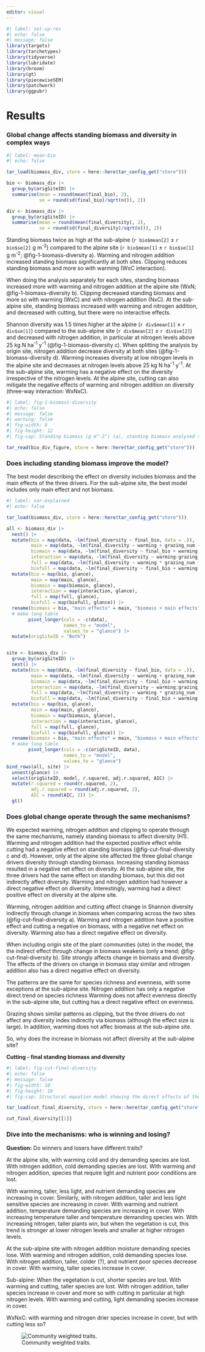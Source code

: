 ```yaml
---
editor: visual
---
```


```r
#| label: set-up-res
#| echo: false
#| message: false
library(targets)
library(tarchetypes)
library(tidyverse)
library(lubridate)
library(broom)
library(gt)
library(piecewiseSEM)
library(patchwork)
library(ggpubr)

```

# Results

### Global change affects standing biomass and diversity in complex ways

```r
#| label: mean-bio
#| echo: false

tar_load(biomass_div, store = here::here(tar_config_get("store")))

bio <- biomass_div |> 
  group_by(origSiteID) |> 
  summarise(mean = round(mean(final_bio), 2), 
            se = round(sd(final_bio)/sqrt(n()), 2))

div <- biomass_div |> 
  group_by(origSiteID) |> 
  summarise(mean = round(mean(final_diversity), 2), 
            se = round(sd(final_diversity)/sqrt(n()), 2))

```

Standing biomass twice as high at the sub-alpine (`r bio$mean[2]` ± `r bio$se[2]` g m^-2^) compared to the alpine site (`r bio$mean[1]` ± `r bio$se[1]` g m^-2^; @fig-1-biomass-diversity a). Warming and nitrogen addition increased standing biomass significantly at both sites. Clipping reduces standing biomass and more so with warming (WxC interaction).

When doing the analysis separately for each sites, standing biomass increased more with warming and nitrogen addition at the alpine site (WxN; @fig-1-biomass-diversity b). Clipping decreased standing biomass and more so with warming (WxC) and with nitrogen addition (NxC). At the sub-alpine site, standing biomass increased with warming and nitrogen addition, and decreased with cutting, but there were no interactive effects.

Shannon diversity was 1.5 times higher at the alpine (`r div$mean[1]` ± `r div$se[1]`) compared to the sub-alpine site (`r div$mean[2]` ± `r div$se[2]`) and decreased with nitrogen addition, in particular at nitrogen levels above 25 kg N ha^-1^ y^-1^ (@fig-1-biomass-diversity c). When splitting the analysis by origin site, nitrogen addition decrease diversity at both sites (@fig-1-biomass-diversity d). Warming increases diversity at low nitrogen levels in the alpine site and decreases at nitrogen levels above 25 kg N ha^-1^ y^-1^. At the sub-alpine site, warming has a negative effect on the diversity irrespective of the nitrogen levels. At the alpine site, cutting can also mitigate the negative effects of warming and nitrogen addition on diversity (three-way interaction: WxNxC).

```r
#| label: fig-1-biomass-diversity
#| echo: false
#| message: false
#| warning: false
#| fig-width: 8
#| fig-height: 12
#| fig-cap: Standing biomass (g m^-2^) (a), standing biomass analysed separately by site (b), Shannon diversity (c), and Shannon diversity analysed separately by origin site (d) with increasing nitrogen addition (kg N ha^-1^ y^-1^) in the alpine (upper row) and sub-alpine (lower row) sites. The x axis is log transformed, the numbers are on the original scale for ease of interpretation. The colors indicate ambient (grey) and warm conditions (pink) and the shapes show the different grazing treatments (circle = control, square = medium, triangle = intensive grazing). The points show the raw data, while the lines indicate model predictions with confidence intervals. The capital letters within panels indicate significant (black) model terms (W = warming, N = nitrogen addition, C = cutting, S = site, combined letters, e.g. WxC = interactions).

tar_read(bio_div_figure, store = here::here(tar_config_get("store")))

```

### Does including standing biomass improve the model?

The best model describing the effect on diversity includes biomass and the main effects of the three drivers. For the sub-alpine site, the best model includes only main effect and not biomass.

```r
#| label: var-explained
#| echo: false

tar_load(biomass_div, store = here::here(tar_config_get("store")))

all <- biomass_div |> 
  nest() |>
  mutate(bio = map(data, ~lm(final_diversity ~ final_bio, data = .)),
         main = map(data, ~lm(final_diversity ~ warming + grazing_num + Namount_kg_ha_y, data = .)),
         biomain = map(data, ~lm(final_diversity ~ final_bio + warming + grazing_num + Namount_kg_ha_y, data = .)),
         interaction = map(data, ~lm(final_diversity ~ warming:grazing_num + warming:Namount_kg_ha_y + grazing_num:Namount_kg_ha_y + warming:grazing_num:Namount_kg_ha_y, data = .)),
         full = map(data, ~lm(final_diversity ~ warming * grazing_num * Namount_kg_ha_y, data = .)),
         biofull = map(data, ~lm(final_diversity ~ final_bio + warming * grazing_num * Namount_kg_ha_y, data = .))) |>
  mutate(bio = map(bio, glance),
         main = map(main, glance),
         biomain = map(biomain, glance),
         interaction = map(interaction, glance),
         full = map(full, glance),
         biofull = map(biofull, glance)) |>
  rename(biomass = bio, "main effects" = main, "biomass + main effects" = biomain, "interactions only" = interaction, "main effects + interactions" = full, "biomass + main + interactions" = biofull) |> 
  # make long table
        pivot_longer(cols = -c(data),
                     names_to = "model",
                     values_to = "glance") |> 
  mutate(origSiteID = "Both")


site <- biomass_div |> 
  group_by(origSiteID) |>
  nest() |>
  mutate(bio = map(data, ~lm(final_diversity ~ final_bio, data = .)),
         main = map(data, ~lm(final_diversity ~ warming + grazing_num + Namount_kg_ha_y, data = .)),
         biomain = map(data, ~lm(final_diversity ~ final_bio + warming + grazing_num + Namount_kg_ha_y, data = .)),
         interaction = map(data, ~lm(final_diversity ~ warming:grazing_num + warming:Namount_kg_ha_y + grazing_num:Namount_kg_ha_y + warming:grazing_num:Namount_kg_ha_y, data = .)),
         full = map(data, ~lm(final_diversity ~ warming * grazing_num * Namount_kg_ha_y, data = .)),
         biofull = map(data, ~lm(final_diversity ~ final_bio + warming * grazing_num * Namount_kg_ha_y, data = .))) |>
  mutate(bio = map(bio, glance),
         main = map(main, glance),
         biomain = map(biomain, glance),
         interaction = map(interaction, glance),
         full = map(full, glance),
         biofull = map(biofull, glance)) |>
  rename(biomass = bio, "main effects" = main, "biomass + main effects" = biomain, "interactions only" = interaction, "main effects + interactions" = full, "biomass + main + interactions" = biofull) |> 
  # make long table
        pivot_longer(cols = -c(origSiteID, data),
                     names_to = "model",
                     values_to = "glance")
bind_rows(all, site) |> 
  unnest(glance) |> 
  select(origSiteID, model, r.squared, adj.r.squared, AIC) |> 
  mutate(r.squared = round(r.squared, 2),
         adj.r.squared = round(adj.r.squared, 2),
         AIC = round(AIC, 2)) |>
  gt()

```

### Does global change operate through the same mechanisms?

We expected warming, nitrogen addition and clipping to operate through the same mechanisms, namely standing biomass to affect diversity (H1). Warming and nitrogen addition had the expected positive effect while cutting had a negative effect on standing biomass (@fig-cut-final-diversity c and d). However, only at the alpine site affected the three global change drivers diversity through standing biomass. Increasing standing biomass resulted in a negative net effect on diversity. At the sub-alpine site, the three drivers had the same effect on standing biomass, but this did not indirectly affect diversity. Warming and nitrogen addition had however a direct negative effect on diversity. Interestingly, warming had a direct positive effect on diversity at the alpine site.

<!-- This is describing panel a and b which we maybe do not want to show? -->

Warming, nitrogen addition and cutting affect change in Shannon diversity indirectly through change in biomass when comparing across the two sites (@fig-cut-final-diversity a). Warming and nitrogen addition have a positive effect and cutting a negative on biomass, with a negative net effect on diversity. Warming also has a direct negative effect on diversity.

When including origin site of the plant communities (site) in the model, the the indirect effect through change in biomass weakens (only a trend; @fig-cut-final-diversity b). Site strongly affects change in biomass and diversity. The effects of the drivers on change in biomass stay similar and nitrogen addition also has a direct negative effect on diversity.

The patterns are the same for species richness and evenness, with some exceptions at the sub-alpine site. Nitrogen addition has only a negative direct trend on species richness Warming does not affect evenness directly in the sub-alpine site, but cutting has a direct negative effect on evenness.

Grazing shows similar patterns as clipping, but the three drivers do not affect any diversity index indirectly via biomass (although the effect size is large). In addition, warming does not affec biomass at the sub-alpine site.

So, why does the increase in biomass not affect diversity at the sub-alpine site?

**Cutting - final standing biomass and diversity**

```r
#| label: fig-cut-final-diversity
#| echo: false
#| message: false
#| fig-width: 10
#| fig-height: 10
#| fig-cap: Structural equation model showing the direct effects of the global change drivers, warming, nitrogen addition and cutting and indirectly through biomass on Shannon diversity a) across sites, b) including site as a moderator, c) for the alpine site only, and d) for the sub-alpine site only. The numbers indicate the regression coefficients, the linetype shows the strength (solid = significant, thick dashed = trend, and thin dashed = non-significant), and the colour the direction of the effect (blue = positive, red = negative). 

tar_load(cut_final_diversity, store = here::here(tar_config_get("store")))

cut_final_diversity[[1]]

```

### Dive into the mechanisms: who is winning and losing?

**Question:** Do winners and losers have different traits?

At the alpine site, with warming cold and dry demanding species are lost. With nitrogen addition, cold demanding species are lost. With warming and nitrogen addition, species that require light and nutrient poor conditions are lost.

With warming, taller, less light, and nutrient demanding species are increasing in cover. Similarly, with nitrogen addition, taller and less light sensitive species are increasing in cover. With warming and nutrient addition, temperature demanding species are increasing in cover. With increasing temperature taller and temperature demanding species win. With increasing nitrogen, taller plants win, but when the vegetation is cut, this trend is stronger at lower nitrogen levels and smaller at higher nitrogen levels.

At the sub-alpine site with nitrogen addition moisture demanding species lose. With warming and nitrogen addition, cold demanding species lose. With nitrogen addition, taller, colder (?), and nutrient poor species decrease in cover. With warming, taller species increase in cover.

Sub-alpine: When the vegetation is cut, shorter species are lost. With warming and cutting, taller species are lost. With nitrogen addition, taller species increase in cover and more so with cutting in particular at high nitrogen levels. With warming and cutting, light demanding species increase in cover.

WxNxC: with warming and nitrogen drier species increase in cover, but with cutting less so?

![Community weighted traits.](figures/Fig3_traits.jpeg){#fig-traits}